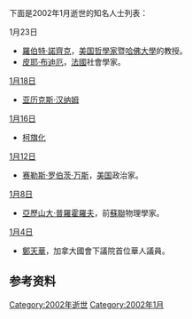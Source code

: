 <noinclude>{{MonthTOC|2002年|逝世人物列表}}

下面是2002年1月逝世的知名人士列表：
</noinclude>

;1月23日
*[[羅伯特·諾齊克|羅伯特·諾齊克]]，[[美国|美国]][[哲學家|哲學家]]暨[[哈佛大學|哈佛大學]]的教授。
*[[皮耶·布迪厄|皮耶·布迪厄]]，[[法國|法國]]社會學家。

;[[1月18日|1月18日]]
*[[亚历克斯·汉纳姆|亚历克斯·汉纳姆]]

;[[1月16日|1月16日]]
*[[柯旗化|柯旗化]]

;[[1月12日|1月12日]]
*[[赛勒斯·罗伯茨·万斯|赛勒斯·罗伯茨·万斯]]，[[美国|美国]]政治家。

;[[1月8日|1月8日]]
*[[亞歷山大·普羅霍羅夫|亞歷山大·普羅霍羅夫]]，前[[蘇聯|蘇聯]]物理學家。

;[[1月4日|1月4日]]
*[[鄭天華|鄭天華]]，加拿大國會下議院首位華人議員。

== 参考资料 ==
{{reflist}}

{{各年各月份逝世人物}}

[[Category:2002年逝世|Category:2002年逝世]]
[[Category:2002年1月|Category:2002年1月]]